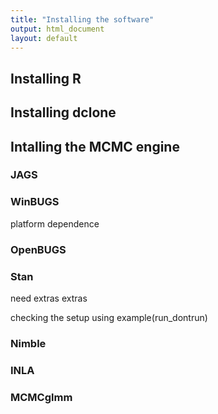 ```yaml
---
title: "Installing the software"
output: html_document
layout: default
---
```


## Installing R

## Installing dclone

## Intalling the MCMC engine

### JAGS

### WinBUGS

platform dependence

### OpenBUGS

### Stan

need extras extras

checking the setup using example(run_dontrun)

### Nimble

### INLA

### MCMCglmm

